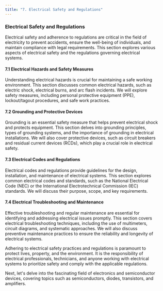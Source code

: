 ```yaml
---
title: "7. Electrical Safety and Regulations"
---
```


### Electrical Safety and Regulations

Electrical safety and adherence to regulations are critical in the field of electricity to prevent accidents, ensure the well-being of individuals, and maintain compliance with legal requirements. This section explores various aspects of electrical safety and the regulations governing electrical systems.

#### 7.1 Electrical Hazards and Safety Measures

Understanding electrical hazards is crucial for maintaining a safe working environment. This section discusses common electrical hazards, such as electric shock, electrical burns, and arc flash incidents. We will explore safety measures, including personal protective equipment (PPE), lockout/tagout procedures, and safe work practices.

#### 7.2 Grounding and Protective Devices

Grounding is an essential safety measure that helps prevent electrical shock and protects equipment. This section delves into grounding principles, types of grounding systems, and the importance of grounding in electrical installations. We will also cover protective devices, such as circuit breakers and residual current devices (RCDs), which play a crucial role in electrical safety.

#### 7.3 Electrical Codes and Regulations

Electrical codes and regulations provide guidelines for the design, installation, and maintenance of electrical systems. This section explores common electrical codes and standards, such as the National Electrical Code (NEC) or the International Electrotechnical Commission (IEC) standards. We will discuss their purpose, scope, and key requirements.

#### 7.4 Electrical Troubleshooting and Maintenance

Effective troubleshooting and regular maintenance are essential for identifying and addressing electrical issues promptly. This section covers electrical troubleshooting techniques, including the use of multimeters, circuit diagrams, and systematic approaches. We will also discuss preventive maintenance practices to ensure the reliability and longevity of electrical systems.

Adhering to electrical safety practices and regulations is paramount to protect lives, property, and the environment. It is the responsibility of electrical professionals, technicians, and anyone working with electrical systems to prioritize safety and comply with the applicable regulations.

Next, let's delve into the fascinating field of electronics and semiconductor devices, covering topics such as semiconductors, diodes, transistors, and amplifiers.
